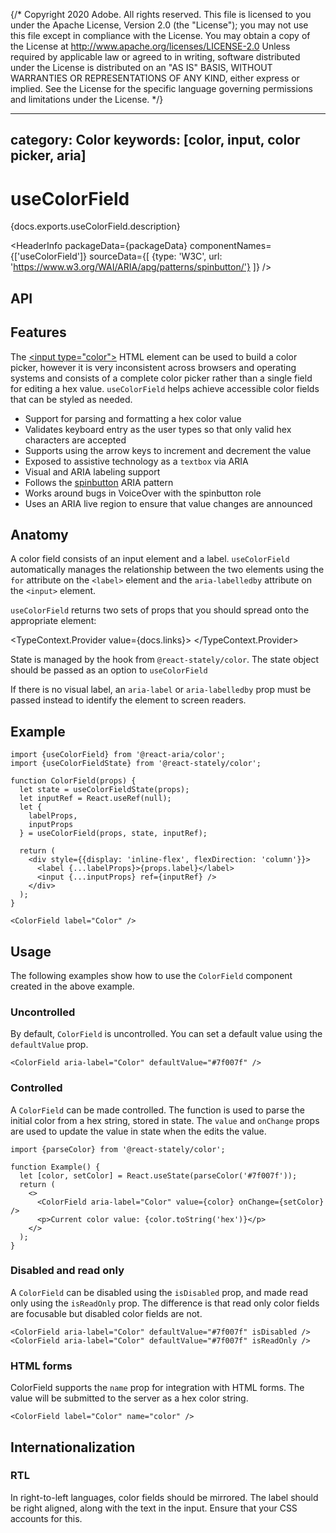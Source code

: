 {/* Copyright 2020 Adobe. All rights reserved.
This file is licensed to you under the Apache License, Version 2.0 (the "License");
you may not use this file except in compliance with the License. You may obtain a copy
of the License at http://www.apache.org/licenses/LICENSE-2.0
Unless required by applicable law or agreed to in writing, software distributed under
the License is distributed on an "AS IS" BASIS, WITHOUT WARRANTIES OR REPRESENTATIONS
OF ANY KIND, either express or implied. See the License for the specific language
governing permissions and limitations under the License. */}



---
category: Color
keywords: [color, input, color picker, aria]
---

# useColorField

<PageDescription>{docs.exports.useColorField.description}</PageDescription>

<HeaderInfo
  packageData={packageData}
  componentNames={['useColorField']}
  sourceData={[
    {type: 'W3C', url: 'https://www.w3.org/WAI/ARIA/apg/patterns/spinbutton/'}
  ]} />

## API

<FunctionAPI function={docs.exports.useColorField} links={docs.links} />

## Features

The [&lt;input type="color"&gt;](https://developer.mozilla.org/en-US/docs/Web/HTML/Element/input/color) HTML element
can be used to build a color picker, however it is very inconsistent across browsers and operating systems and consists
of a complete color picker rather than a single field for editing a hex value. `useColorField` helps achieve accessible
color fields that can be styled as needed.

* Support for parsing and formatting a hex color value
* Validates keyboard entry as the user types so that only valid hex characters are accepted
* Supports using the arrow keys to increment and decrement the value
* Exposed to assistive technology as a `textbox` via ARIA
* Visual and ARIA labeling support
* Follows the [spinbutton](https://www.w3.org/WAI/ARIA/apg/patterns/spinbutton/) ARIA pattern
* Works around bugs in VoiceOver with the spinbutton role
* Uses an ARIA live region to ensure that value changes are announced

## Anatomy

<Anatomy
  role="img"
  aria-label="Color field anatomy diagram: Shows a color field component with labels pointing to its parts, including the input, and label elements." />

A color field consists of an input element and a label. `useColorField` automatically manages
the relationship between the two elements using the `for` attribute on the `<label>` element
and the `aria-labelledby` attribute on the `<input>` element.

`useColorField` returns two sets of props that you should spread onto the appropriate element:

<TypeContext.Provider value={docs.links}>
  <InterfaceType properties={docs.links[docs.exports.useColorField.return.id].properties} />
</TypeContext.Provider>

State is managed by the <TypeLink links={statelyDocs.links} type={statelyDocs.exports.useColorFieldState} />
hook from `@react-stately/color`. The state object should be passed as an option to `useColorField`

If there is no visual label, an `aria-label` or `aria-labelledby` prop must be passed instead
to identify the element to screen readers.

## Example

```tsx example export=true
import {useColorField} from '@react-aria/color';
import {useColorFieldState} from '@react-stately/color';

function ColorField(props) {
  let state = useColorFieldState(props);
  let inputRef = React.useRef(null);
  let {
    labelProps,
    inputProps
  } = useColorField(props, state, inputRef);

  return (
    <div style={{display: 'inline-flex', flexDirection: 'column'}}>
      <label {...labelProps}>{props.label}</label>
      <input {...inputProps} ref={inputRef} />
    </div>
  );
}

<ColorField label="Color" />
```

## Usage

The following examples show how to use the `ColorField` component created in the above example.

### Uncontrolled

By default, `ColorField` is uncontrolled. You can set a default value using the `defaultValue` prop.

```tsx example
<ColorField aria-label="Color" defaultValue="#7f007f" />
```

### Controlled

A `ColorField` can be made controlled. The <TypeLink links={statelyDocs.links} type={statelyDocs.exports.parseColor} />
function is used to parse the initial color from a hex string, stored in state.  The `value` and `onChange` props
are used to update the value in state when the edits the value.

```tsx example
import {parseColor} from '@react-stately/color';

function Example() {
  let [color, setColor] = React.useState(parseColor('#7f007f'));
  return (
    <>
      <ColorField aria-label="Color" value={color} onChange={setColor} />
      <p>Current color value: {color.toString('hex')}</p>
    </>
  );
}
```

### Disabled and read only

A `ColorField` can be disabled using the `isDisabled` prop, and made read only using the `isReadOnly` prop.
The difference is that read only color fields are focusable but disabled color fields are not.

```tsx example
<ColorField aria-label="Color" defaultValue="#7f007f" isDisabled />
<ColorField aria-label="Color" defaultValue="#7f007f" isReadOnly />
```

### HTML forms

ColorField supports the `name` prop for integration with HTML forms. The value will be submitted to the server as a hex color string.

```tsx example
<ColorField label="Color" name="color" />
```

## Internationalization

### RTL

In right-to-left languages, color fields should be mirrored. The label should be right aligned,
along with the text in the input. Ensure that your CSS accounts for this.
